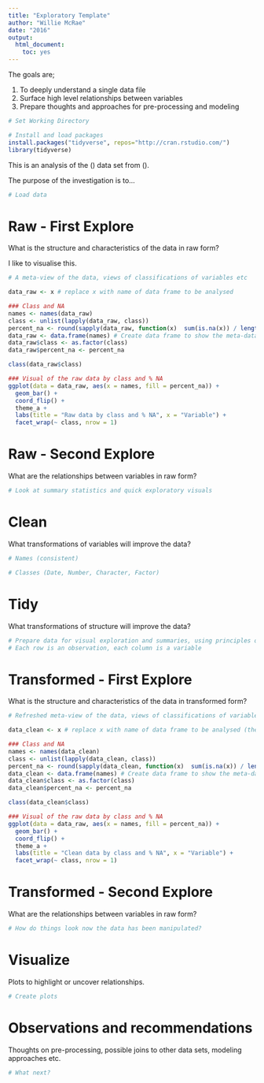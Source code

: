 ```yaml
---
title: "Exploratory Template"
author: "Willie McRae"
date: "2016"
output: 
  html_document: 
    toc: yes
---
```

The goals are;

1. To deeply understand a single data file 
2. Surface high level relationships between variables   
3. Prepare thoughts and approaches for pre-processing and modeling 

```r
# Set Working Directory

# Install and load packages
install.packages("tidyverse", repos="http://cran.rstudio.com/")
library(tidyverse)

```

This is an analysis of the () data set from (). 

The purpose of the investigation is to...  

```r
# Load data

```

# Raw - First Explore
What is the structure and characteristics of the data in raw form?  

I like to visualise this.  

```r
# A meta-view of the data, views of classifications of variables etc

data_raw <- x # replace x with name of data frame to be analysed

### Class and NA
names <- names(data_raw)
class <- unlist(lapply(data_raw, class))
percent_na <- round(sapply(data_raw, function(x)  sum(is.na(x)) / length(x)), digits = 3)
data_raw <- data.frame(names) # Create data frame to show the meta-data
data_raw$class <- as.factor(class)
data_raw$percent_na <- percent_na 

class(data_raw$class)

### Visual of the raw data by class and % NA
ggplot(data = data_raw, aes(x = names, fill = percent_na)) +
  geom_bar() +
  coord_flip() +
  theme_a +
  labs(title = "Raw data by class and % NA", x = "Variable") +
  facet_wrap(~ class, nrow = 1)

```

# Raw - Second Explore 
What are the relationships between variables in raw form?  

```r
# Look at summary statistics and quick exploratory visuals

```

# Clean
What transformations of variables will improve the data?
```r
# Names (consistent)

# Classes (Date, Number, Character, Factor)


```

# Tidy
What transformations of structure will improve the data?
```r
# Prepare data for visual exploration and summaries, using principles of tidy data; 
# Each row is an observation, each column is a variable

```


# Transformed - First Explore
What is the structure and characteristics of the data in transformed form? 
```r
# Refreshed meta-view of the data, views of classifications of variables etc

data_clean <- x # replace x with name of data frame to be analysed (the cleaned data frame)

### Class and NA
names <- names(data_clean)
class <- unlist(lapply(data_clean, class))
percent_na <- round(sapply(data_clean, function(x)  sum(is.na(x)) / length(x)), digits = 3)
data_clean <- data.frame(names) # Create data frame to show the meta-data
data_clean$class <- as.factor(class)
data_clean$percent_na <- percent_na 

class(data_clean$class)

### Visual of the raw data by class and % NA
ggplot(data = data_raw, aes(x = names, fill = percent_na)) +
  geom_bar() +
  coord_flip() +
  theme_a +
  labs(title = "Clean data by class and % NA", x = "Variable") +
  facet_wrap(~ class, nrow = 1)


```


# Transformed - Second Explore
What are the relationships between variables in raw form?
```r
# How do things look now the data has been manipulated?

```


# Visualize
Plots to highlight or uncover relationships.  
```r
# Create plots

```


# Observations and recommendations
Thoughts on pre-processing, possible joins to other data sets, modeling approaches etc.  
```r
# What next?


```

